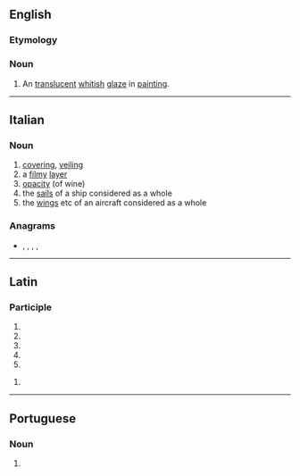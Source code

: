 ==English==

===Etymology===
{{etyl|it|en}}

===Noun===
{{en-noun|~}}

# {{lb|en|arts}} An [[translucent]] [[whitish]] [[glaze]] in [[painting]].

----

==Italian==

===Noun===
{{it-noun|f}}

# [[covering]], [[veiling]]
# a [[filmy]] [[layer]]
# [[opacity]] (of wine)
# the [[sail]]s of a ship considered as a whole
# the [[wing]]s etc of an aircraft considered as a whole

===Anagrams===
* {{l|it|lavature}}, {{l|it|levatura}}, {{l|it|urlavate}}, {{l|it|valutare}}, {{l|it|valuterà}}

----

==Latin==

===Participle===
{{la-part-form|vēlātūra}}

# {{inflection of|vēlātūrus||nom|f|s|lang=la}}
# {{inflection of|vēlātūrus||nom|n|p|lang=la}}
# {{inflection of|vēlātūrus||acc|n|p|lang=la}}
# {{inflection of|vēlātūrus||voc|f|s|lang=la}}
# {{inflection of|vēlātūrus||voc|n|p|lang=la}}

{{la-part-form|vēlātūrā}}

# {{inflection of|vēlātūrus||abl|f|s|lang=la}}

----

==Portuguese==

===Noun===
{{pt-noun|f}}

# {{alternative form of|veladura|lang=pt}}